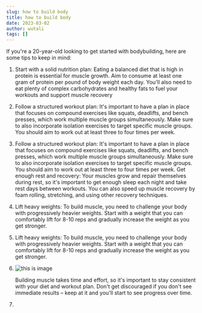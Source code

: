 ```yaml
---
slug: how to build body
title: how to build body
date: 2023-03-02
author: wutali
tags: []
---
```

<!--StartFragment-->

If you're a 20-year-old looking to get started with bodybuilding, here are some tips to keep in mind:

<!--EndFragment-->

1. Start with a solid nutrition plan: Eating a balanced diet that is high in protein is essential for muscle growth. Aim to consume at least one gram of protein per pound of body weight each day. You'll also need to eat plenty of complex carbohydrates and healthy fats to fuel your workouts and support muscle recovery
2. Follow a structured workout plan: It's important to have a plan in place that focuses on compound exercises like squats, deadlifts, and bench presses, which work multiple muscle groups simultaneously. Make sure to also incorporate isolation exercises to target specific muscle groups. You should aim to work out at least three to four times per week.
3. Follow a structured workout plan: It's important to have a plan in place that focuses on compound exercises like squats, deadlifts, and bench presses, which work multiple muscle groups simultaneously. Make sure to also incorporate isolation exercises to target specific muscle groups. You should aim to work out at least three to four times per week.
   Get enough rest and recovery: Your muscles grow and repair themselves during rest, so it's important to get enough sleep each night and take rest days between workouts. You can also speed up muscle recovery by foam rolling, stretching, and using other recovery techniques.
4. Lift heavy weights: To build muscle, you need to challenge your body with progressively heavier weights. Start with a weight that you can comfortably lift for 8-10 reps and gradually increase the weight as you get stronger.
5. Lift heavy weights: To build muscle, you need to challenge your body with progressively heavier weights. Start with a weight that you can comfortably lift for 8-10 reps and gradually increase the weight as you get stronger.
6. ![this is image](/images/screenshot-11-.png "image1")

   Building muscle takes time and effort, so it's important to stay consistent with your diet and workout plan. Don't get discouraged if you don't see immediate results – keep at it and you'll start to see progress over time.
7.